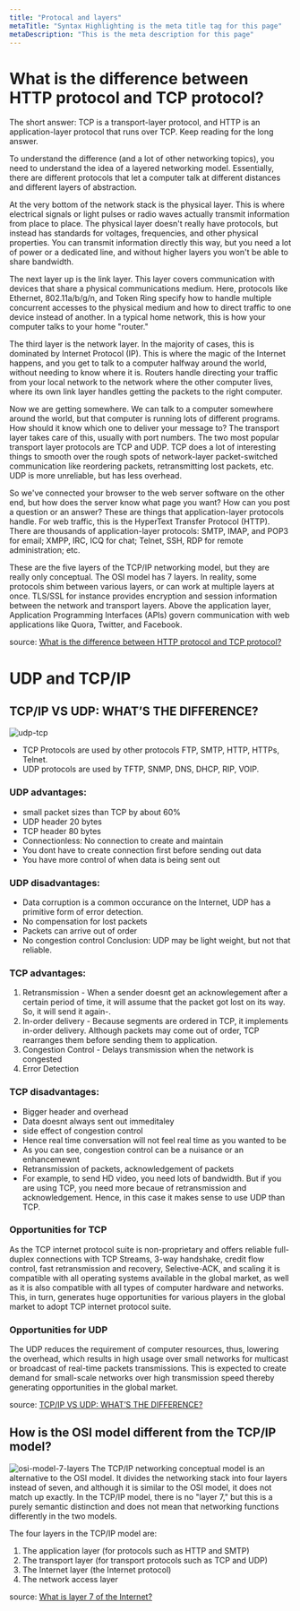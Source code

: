 ```yaml
---
title: "Protocal and layers"
metaTitle: "Syntax Highlighting is the meta title tag for this page"
metaDescription: "This is the meta description for this page"
---
```


# What is the difference between HTTP protocol and TCP protocol?


The short answer: TCP is a transport-layer protocol, and HTTP is an application-layer protocol that runs over TCP. Keep reading for the long answer.

To understand the difference (and a lot of other networking topics), you need to understand the idea of a layered networking model. Essentially, there are different protocols that let a computer talk at different distances and different layers of abstraction.

At the very bottom of the network stack is the physical layer. This is where electrical signals or light pulses or radio waves actually transmit information from place to place. The physical layer doesn't really have protocols, but instead has standards for voltages, frequencies, and other physical properties. You can transmit information directly this way, but you need a lot of power or a dedicated line, and without higher layers you won't be able to share bandwidth.

The next layer up is the link layer. This layer covers communication with devices that share a physical communications medium. Here, protocols like Ethernet, 802.11a/b/g/n, and Token Ring specify how to handle multiple concurrent accesses to the physical medium and how to direct traffic to one device instead of another. In a typical home network, this is how your computer talks to your home "router."

The third layer is the network layer. In the majority of cases, this is dominated by Internet Protocol (IP). This is where the magic of the Internet happens, and you get to talk to a computer halfway around the world, without needing to know where it is. Routers handle directing your traffic from your local network to the network where the other computer lives, where its own link layer handles getting the packets to the right computer.

Now we are getting somewhere. We can talk to a computer somewhere around the world, but that computer is running lots of different programs. How should it know which one to deliver your message to? The transport layer takes care of this, usually with port numbers. The two most popular transport layer protocols are TCP and UDP. TCP does a lot of interesting things to smooth over the rough spots of network-layer packet-switched communication like reordering packets, retransmitting lost packets, etc. UDP is more unreliable, but has less overhead.

So we've connected your browser to the web server software on the other end, but how does the server know what page you want? How can you post a question or an answer? These are things that application-layer protocols handle. For web traffic, this is the HyperText Transfer Protocol (HTTP). There are thousands of application-layer protocols: SMTP, IMAP, and POP3 for email; XMPP, IRC, ICQ for chat; Telnet, SSH, RDP for remote administration; etc.

These are the five layers of the TCP/IP networking model, but they are really only conceptual. The OSI model has 7 layers. In reality, some protocols shim between various layers, or can work at multiple layers at once. TLS/SSL for instance provides encryption and session information between the network and transport layers. Above the application layer, Application Programming Interfaces (APIs) govern communication with web applications like Quora, Twitter, and Facebook.

source: [What is the difference between HTTP protocol and TCP protocol?](https://www.quora.com/What-is-the-difference-between-HTTP-protocol-and-TCP-protocol#:~:text=The%20short%20answer%3A%20TCP%20is,protocol%20that%20runs%20over%20TCP.&text=The%20physical%20la-,The%20short%20answer%3A%20TCP%20is%20a%20transport%2Dlayer%20protocol%2C,reading%20for%20the%20long%20answer.)


# UDP and TCP/IP

## TCP/IP VS UDP: WHAT’S THE DIFFERENCE?

![udp-tcp](/img/linux/network/udp-tcp.jpg)
- TCP Protocols are used by other protocols FTP, SMTP, HTTP, HTTPs, Telnet. 
- UDP protocols are used by TFTP, SNMP, DNS, DHCP, RIP, VOIP.

### UDP advantages:
- small packet sizes than TCP by about 60%
- UDP header 20 bytes
- TCP header 80 bytes
- Connectionless: No connection to create and maintain
- You dont have to create connection first before sending out data
- You have more control of when data is being sent out
### UDP disadvantages:
- Data corruption is a common occurance on the Internet, UDP has a primitive form of error detection.
- No compensation for lost packets
- Packets can arrive out of order
- No congestion control
Conclusion: UDP may be light weight, but not that reliable.

### TCP advantages:
1. Retransmission - When a sender doesnt get an acknowlegement after a certain period of time, it will assume that the packet got lost on its way. So, it will send it again-.
2. In-order delivery - Because segments are ordered in TCP, it implements in-order delivery.
Although packets may come out of order, TCP rearranges them before sending them to application.
3. Congestion Control - Delays transmission when the network is congested
4. Error Detection

### TCP disadvantages:
- Bigger header and overhead
- Data doesnt always sent out immeditaley
- side effect of congestion control
- Hence real time conversation will not feel real time as you wanted to be
- As you can see, congestion control can be a nuisance or an enhancemewnt
- Retransmission of packets, acknowledgement of packets
- For example, to send HD video, you need lots of bandwidth. But if you are using TCP, you need more becaue of retransmission and acknowledgement. Hence, in this case it makes sense to use UDP than TCP.

### Opportunities for TCP
As the TCP internet protocol suite is non-proprietary and offers reliable full-duplex connections with TCP Streams, 3-way handshake, credit flow control, fast retransmission and recovery, Selective-ACK, and scaling it is compatible with all operating systems available in the global market, as well as it is also compatible with all types of computer hardware and networks. This, in turn, generates huge opportunities for various players in the global market to adopt TCP internet protocol suite.

### Opportunities for UDP
The UDP reduces the requirement of computer resources, thus, lowering the overhead, which results in high usage over small networks for multicast or broadcast of real-time packets transmissions. This is expected to create demand for small-scale networks over high transmission speed thereby generating opportunities in the global market.

source: [TCP/IP VS UDP: WHAT’S THE DIFFERENCE?](https://www.colocationamerica.com/blog/tcp-ip-vs-udp)

## How is the OSI model different from the TCP/IP model?

![osi-model-7-layers](/img/linux/network/osi-model-7-layers.svg)
The TCP/IP networking conceptual model is an alternative to the OSI model. It divides the networking stack into four layers instead of seven, and although it is similar to the OSI model, it does not match up exactly. In the TCP/IP model, there is no "layer 7," but this is a purely semantic distinction and does not mean that networking functions differently in the two models.

The four layers in the TCP/IP model are:

1. The application layer (for protocols such as HTTP and SMTP)
2. The transport layer (for transport protocols such as TCP and UDP)
3. The Internet layer (the Internet protocol)
4. The network access layer

source: [What is layer 7 of the Internet?](https://www.cloudflare.com/learning/ddos/what-is-layer-7/)

